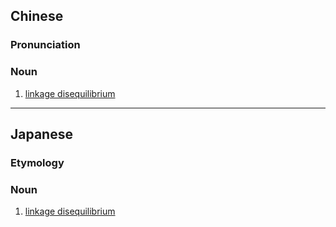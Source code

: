{{also|连锁不平衡}}
==Chinese==
{{zh-forms|s=连锁不平衡|type=23}}
{{wikipedia|lang=zh}}

===Pronunciation===
{{zh-pron
|m=liánsuǒbùpínghéng
|cat=n
}}

===Noun===
{{zh-noun}}

# {{lb|zh|genetics}} [[linkage disequilibrium]]

----

==Japanese==
{{ja-kanjitab|れん|さ|ふ|へい|こう|yomi=o}}

===Etymology===
{{compound|lang=ja|sort=れんさふへいこう|連鎖|tr1=rensa|t1=linkage|不平衡|tr2=fuheikō|t2=disequilibrium}}

===Noun===
{{ja-noun|れんさふへいこう}}

# {{lb|ja|genetics|sort=れんさふへいこう}} [[linkage disequilibrium]]